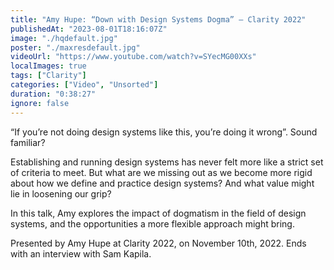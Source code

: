 ```yaml
---
title: "Amy Hupe: “Down with Design Systems Dogma” — Clarity 2022"
publishedAt: "2023-08-01T18:16:07Z"
image: "./hqdefault.jpg"
poster: "./maxresdefault.jpg"
videoUrl: "https://www.youtube.com/watch?v=SYecMG00XXs"
localImages: true
tags: ["Clarity"]
categories: ["Video", "Unsorted"]
duration: "0:38:27"
ignore: false
---
```


“If you’re not doing design systems like this, you’re doing it wrong”. Sound familiar?

Establishing and running design systems has never felt more like a strict set of criteria to meet. But what are we missing out as we become more rigid about how we define and practice design systems? And what value might lie in loosening our grip?

In this talk, Amy explores the impact of dogmatism in the field of design systems, and the opportunities a more flexible approach might bring.

Presented by Amy Hupe at Clarity 2022, on November 10th, 2022. Ends with an interview with Sam Kapila.

